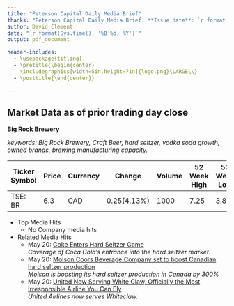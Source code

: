 ```yaml
---
title: "Peterson Capital Daily Media Brief"
thanks: "Peterson Capital Daily Media Brief. **Issue date**: `r format(Sys.time(), '%B %d, %Y')`; **Publishers email**: authors@email.com."
author: David Clement
date: "`r format(Sys.time(), '%B %d, %Y')`"
output: pdf_document

header-includes:
  - \usepackage{titling}
  - \pretitle{\begin{center}
    \includegraphics[width=5in,height=7in]{logo.png}\LARGE\\}
  - \posttitle{\end{center}}

---
```

## Market Data as of prior trading day close 
  
<!-- Optionally include a page break. This will force the start
of the document to the second page -->

 **[Big Rock Brewery](bigrockbeer.com) **

 
_keywords: Big Rock Brewery, Craft Beer, hard seltzer, vodka soda growth, owned brands, brewing manufacturing capacity._

Ticker Symbol | Price | Currency | Change     | Volume | 52 Week High | 52 Week Low
------------- | ----- | -------- | ---------- | ------ | ------------ | -----------
TSE: BR       | 6.3   | CAD      | 0.25(4.13%)| 1000   | 7.25         |  3.8    
 
 
* Top Media Hits
  + No Company media hits
* Related Media Hits
    + May 20: [Coke Enters Hard Seltzer Game](https://menafn.com/1102102272/Coke-Enters-Hard-Seltzer-Game)\
         _Coverage of Coca Cola’s entrance into the hard seltzer market._ 
    + May 20: [Molson Coors Beverage Company set to boost Canadian hard seltzer production](https://www.beveragedaily.com/Article/2021/05/20/Molson-Coors-Beverage-Company-set-to-boost-Canadian-hard-seltzer-production)\
         _Molson is boosting its hard seltzer production in Canada by 300%_
    + May 20: [United Now Serving White Claw, Officially the Most Irresponsible Airline You Can Fly](https://www.mandatory.com/living/1569660-united-now-serving-white-claw-officially-the-most-irresponsible-airline-you-can-fly)\
         _United Airlines now serves Whiteclaw._
